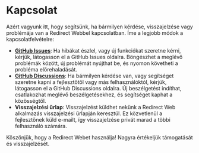 # Kapcsolat

Azért vagyunk itt, hogy segítsünk, ha bármilyen kérdése, visszajelzése vagy problémája van a Redirect Webbel kapcsolatban. Íme a legjobb módok a kapcsolatfelvételre:

- **[GitHub Issues](https://github.com/mshibanami/RedirectWeb/issues)**: Ha hibákat észlel, vagy új funkciókat szeretne kérni, kérjük, látogasson el a GitHub Issues oldalra. Böngészhet a meglévő problémák között, új problémát nyújthat be, és nyomon követheti a probléma előrehaladását.
- **[GitHub Discussions](https://github.com/mshibanami/RedirectWeb/discussions)**: Ha bármilyen kérdése van, vagy segítséget szeretne kapni a fejlesztőtől vagy más felhasználóktól, kérjük, látogasson el a GitHub Discussions oldalra. Új beszélgetést indíthat, csatlakozhat meglévő beszélgetésekhez, és segítséget kaphat a közösségtől.
- **Visszajelzési űrlap**: Visszajelzést küldhet nekünk a Redirect Web alkalmazás visszajelzési űrlapján keresztül. Ez közvetlenül a fejlesztőnek küld e-mailt, így visszajelzése privát marad a többi felhasználó számára.

Köszönjük, hogy a Redirect Webet használja! Nagyra értékeljük támogatását és visszajelzését.
